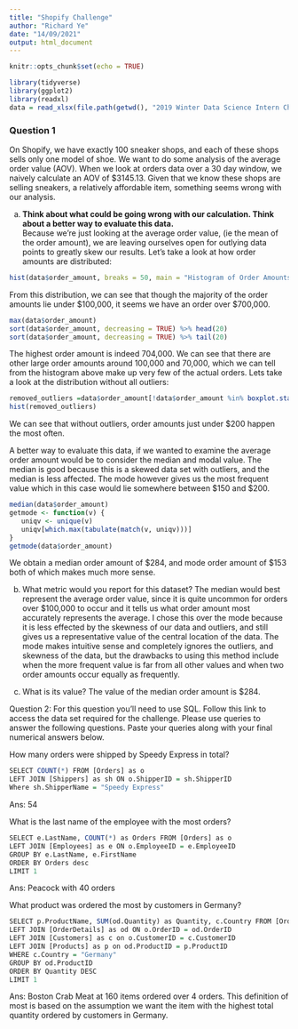 ```yaml
---
title: "Shopify Challenge"
author: "Richard Ye"
date: "14/09/2021"
output: html_document
---
```


```r
knitr::opts_chunk$set(echo = TRUE)
```

```r
library(tidyverse)
library(ggplot2)
library(readxl)
data = read_xlsx(file.path(getwd(), "2019 Winter Data Science Intern Challenge Data Set.xlsx"))
```

### Question 1
On Shopify, we have exactly 100 sneaker shops, and each of these shops sells
only one model of shoe. We want to do some analysis of the average order value (AOV).
When we look at orders data over a 30 day window, we naively calculate an AOV of $3145.13.
Given that we know these shops are selling sneakers, a relatively affordable item,
something seems wrong with our analysis.

(a) **Think about what could be going wrong with our calculation. Think about a better way to evaluate this data.**  
Because we're just looking at the average order value, (ie the mean of the order amount), we are leaving ourselves open for outlying data points to greatly skew our results. Let's take a look at how order amounts are distributed:
```r
hist(data$order_amount, breaks = 50, main = "Histogram of Order Amounts", xlab = "Order Amounts")
```
From this distribution, we can see that though the majority of the order amounts lie under \$100,000, it seems we have an order over \$700,000. 
```r
max(data$order_amount)
sort(data$order_amount, decreasing = TRUE) %>% head(20)
sort(data$order_amount, decreasing = TRUE) %>% tail(20)
```

The highest order amount is indeed 704,000. We can see that there are other large order amounts around 100,000 and 70,000, which we can tell from the histogram above make up very few of the actual orders. Lets take a look at the distribution without all outliers:
```r
removed_outliers =data$order_amount[!data$order_amount %in% boxplot.stats(data$order_amount)$out]
hist(removed_outliers)
```
We can see that without outliers, order amounts just under $200 happen the most often.

A better way to evaluate this data, if we wanted to examine the average order amount would be to consider the median and modal value. The median is good because this is a skewed data set with outliers, and the median is less affected. The mode however gives us the most frequent value which in this case would lie somewhere between \$150 and \$200. 

```r
median(data$order_amount)
getmode <- function(v) {
   uniqv <- unique(v)
   uniqv[which.max(tabulate(match(v, uniqv)))]
}
getmode(data$order_amount)
```
We obtain a median order amount of \$284, and mode order amount of \$153 both of which makes much more sense.


(b) What metric would you report for this dataset?
The median would best represent the average order value, since it is quite uncommon for orders over $100,000 to occur and it tells us what order amount most accurately represents the average. I chose this over the mode because it is less effected by the skewness of our data and outliers, and still gives us a representative value of the central location of the data. The mode makes intuitive sense and completely ignores the outliers, and skewness of the data, but the drawbacks to using this method include when the more frequent value is far from all other values and when two order amounts occur equally as frequently.

(c) What is its value?
The value of the median order amount is $284.

Question 2: For this question you’ll need to use SQL. Follow this link to access the data set required for the challenge. Please use queries to answer the following questions. Paste your queries along with your final numerical answers below.

How many orders were shipped by Speedy Express in total?

```r
SELECT COUNT(*) FROM [Orders] as o
LEFT JOIN [Shippers] as sh ON o.ShipperID = sh.ShipperID
Where sh.ShipperName = "Speedy Express"
```

Ans: 54

What is the last name of the employee with the most orders?
```r
SELECT e.LastName, COUNT(*) as Orders FROM [Orders] as o
LEFT JOIN [Employees] as e ON o.EmployeeID = e.EmployeeID
GROUP BY e.LastName, e.FirstName
ORDER BY Orders desc
LIMIT 1
```

Ans: Peacock with 40 orders

What product was ordered the most by customers in Germany?
```r
SELECT p.ProductName, SUM(od.Quantity) as Quantity, c.Country FROM [Orders] AS o
LEFT JOIN [OrderDetails] as od ON o.OrderID = od.OrderID
LEFT JOIN [Customers] as c on o.CustomerID = c.CustomerID
LEFT JOIN [Products] as p on od.ProductID = p.ProductID
WHERE c.Country = "Germany"
GROUP BY od.ProductID
ORDER BY Quantity DESC
LIMIT 1
```

Ans: Boston Crab Meat at 160 items ordered over 4 orders. This definition of most is based on the assumption we want the item with the highest total quantity ordered by customers in Germany.